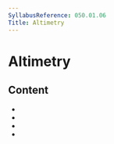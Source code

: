 ```yaml
---
SyllabusReference: 050.01.06
Title: Altimetry
---
```


# Altimetry

## Content

- <Link href="050.01.06.01" />
- <Link href="050.01.06.02" />
- <Link href="050.01.06.03" />
- <Link href="050.01.06.04" />

